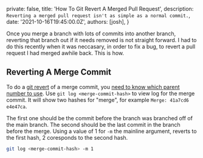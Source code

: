 
  private: false,
  title: 'How To Git Revert A Merged Pull Request',
  description: `Reverting a merged pull request isn't as simple as a normal commit.`,
  date: '2021-10-16T19:45:00.0Z',
  authors: [josh],
}

Once you merge a branch with lots of commits into another branch, reverting that branch out if it needs removed is not straight forward. I had to do this recently when it was neccasary, in order to fix  a bug, to revert a pull request I had merged awhile back. This is how.
## Reverting A Merge Commit

To do a [git revert](https://git-scm.com/docs/git-revert) of a merge commit, you
[need to know which parent number to use](https://stackoverflow.com/a/7100005). Use `git log <merge-commit-hash>` to view log for the merge commit. It will show two hashes for "merge", for example `Merge: 41a7cd6 e4e47ca`.

The first one should be the commit before the branch was branched off of the main branch. The second should be the last commit in the branch before the merge. Using a value of 1 for `-m` the mainline argument, reverts to the first hash, 2 coresponds to the second hash.

```bash
git log <merge-commit-hash> -m 1
```

